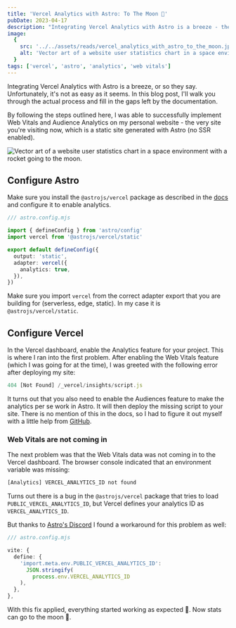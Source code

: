 ```yaml
---
title: 'Vercel Analytics with Astro: To The Moon 🚀'
pubDate: 2023-04-17
description: "Integrating Vercel Analytics with Astro is a breeze - they say. Well, turns out it's not. In here I will show you how to actually do it and what's missing from the documentation."
image:
  {
    src: '../../assets/reads/vercel_analytics_with_astro_to_the_moon.jpg',
    alt: 'Vector art of a website user statistics chart in a space environment with a rocket going to the moon.',
  }
tags: ['vercel', 'astro', 'analytics', 'web vitals']
---
```



Integrating Vercel Analytics with Astro is a breeze, or so they say. Unfortunately, it's not as easy as it seems. In this blog post, I'll walk you through the actual process and fill in the gaps left by the documentation.

By following the steps outlined here, I was able to successfully implement Web Vitals and Audience Analytics on my personal website - the very site you're visiting now, which is a static site generated with Astro (no SSR enabled).

<Image
  src="/reads/vercel_analytics_with_astro_to_the_moon.jpg"
  alt="Vector art of a website user statistics chart in a space environment with a rocket going to the moon."
  caption="With Vercel Analytics to the moon 🚀, but with some required workarounds."
  lazy={false}
/>

## Configure Astro

Make sure you install the `@astrojs/vercel` package as described in the [docs](https://docs.astro.build/en/guides/integrations-guide/vercel/) and configure it to enable analytics.

```ts
/// astro.config.mjs

import { defineConfig } from 'astro/config'
import vercel from '@astrojs/vercel/static'

export default defineConfig({
  output: 'static',
  adapter: vercel({
    analytics: true,
  }),
})
```

Make sure you import `vercel` from the correct adapter export that you are building for (serverless, edge, static). In my case it is `@astrojs/vercel/static`.

## Configure Vercel

In the Vercel dashboard, enable the Analytics feature for your project. This is where I ran into the first problem. After enabling the Web Vitals feature (which I was going for at the time), I was greeted with the following error after deploying my site:

```js
404 [Not Found] /_vercel/insights/script.js
```

It turns out that you also need to enable the Audiences feature to make the analytics per se work in Astro. It will then deploy the missing script to your site. There is no mention of this in the docs, so I had to figure it out myself with a little help from [GitHub](https://github.com/withastro/astro/issues/6230).

### Web Vitals are not coming in

The next problem was that the Web Vitals data was not coming in to the Vercel dashboard. The browser console indicated that an environment variable was missing:

```js
[Analytics] VERCEL_ANALYTICS_ID not found
```

Turns out there is a bug in the `@astrojs/vercel` package that tries to load `PUBLIC_VERCEL_ANALYTICS_ID`, but Vercel defines your analytics ID as `VERCEL_ANALYTICS_ID`.

But thanks to [Astro's Discord](https://discord.com/channels/830184174198718474/1094974420256292914) I found a workaround for this problem as well:

```ts
/// astro.config.mjs

vite: {
  define: {
    'import.meta.env.PUBLIC_VERCEL_ANALYTICS_ID':
      JSON.stringify(
        process.env.VERCEL_ANALYTICS_ID
    ),
  },
},
```

With this fix applied, everything started working as expected 🎉. Now stats can go to the moon 🚀.
